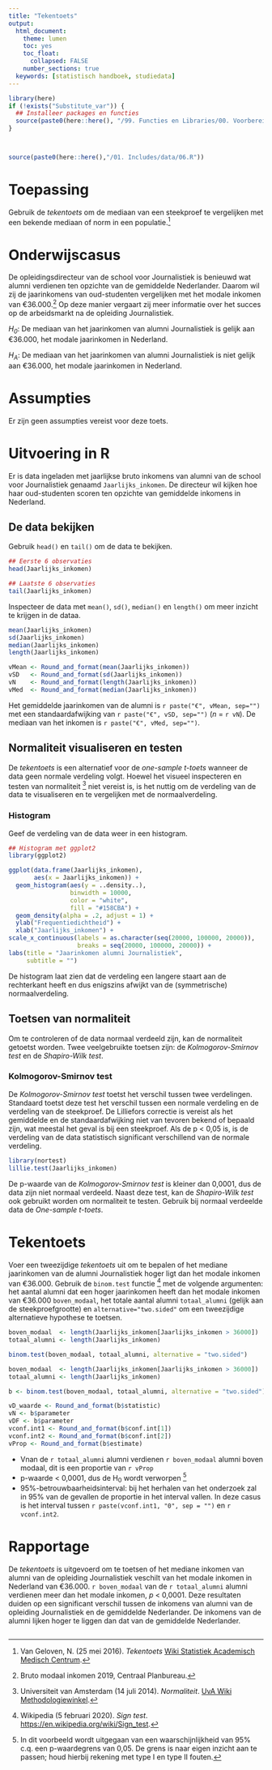 ```yaml
---
title: "Tekentoets"
output:
  html_document:
    theme: lumen
    toc: yes
    toc_float: 
      collapsed: FALSE 
    number_sections: true
  keywords: [statistisch handboek, studiedata]
---
```


<!-- ## CLOSEDBLOK: Functies.R -->
```r
library(here)
if (!exists("Substitute_var")) {
  ## Installeer packages en functies
  source(paste0(here::here(), "/99. Functies en Libraries/00. Voorbereidingen.R"), echo = FALSE)
}
```
<!-- ## /CLOSEDBLOK: Functies.R -->

<style>
`r htmltools::includeHTML(paste0(here::here(),"/01. Includes/css/Stylesheet_SHHO.css"))`
</style>

<!-- ## CLOSEDBLOK: Header.R -->
```r
```
<!-- ## /CLOSEDBLOK: Header.R -->

<!-- ## CLOSEDBLOK: Status.R -->
```r
```
<!-- ## /CLOSEDBLOK: Status.R -->

<!-- ## OPENBLOK: Data-aanmaken.R -->
```r
source(paste0(here::here(),"/01. Includes/data/06.R"))
```
<!-- ## /OPENBLOK: Data-aanmaken.R -->
# Toepassing
Gebruik de *tekentoets* om de mediaan van een steekproef te vergelijken met een bekende mediaan of norm in een populatie.[^1] 

# Onderwijscasus
<div id ="casus">
De opleidingsdirecteur van de school voor Journalistiek is benieuwd wat alumni verdienen ten opzichte van de gemiddelde Nederlander. Daarom wil zij de jaarinkomens van oud-studenten vergelijken met het modale inkomen van €36.000.[^2] Op deze manier vergaart zij meer informatie over het succes op de arbeidsmarkt na de opleiding Journalistiek.

*H~0~*: De mediaan van het jaarinkomen van alumni Journalistiek is gelijk aan €36.000, het modale jaarinkomen in Nederland.

*H~A~*: De mediaan van het jaarinkomen van alumni Journalistiek is niet gelijk aan €36.000, het modale jaarinkomen in Nederland. 
</div>

# Assumpties

Er zijn geen assumpties vereist voor deze toets.

# Uitvoering in R
Er is data ingeladen met jaarlijkse bruto inkomens van alumni van de school voor Journalistiek genaamd `Jaarlijks_inkomen`. De directeur wil kijken hoe haar oud-studenten scoren ten opzichte van gemiddelde inkomens in Nederland.

## De data bekijken
<!-- ## TEKSTBLOK: Data-bekijken.R -->
Gebruik `head()` en `tail()` om de data te bekijken.
<!-- ## /TEKSTBLOK: Data-bekijken.R -->

<!-- ## OPENBLOK: Data-bekijken.R -->
```r
## Eerste 6 observaties
head(Jaarlijks_inkomen)

## Laatste 6 observaties
tail(Jaarlijks_inkomen)
```
<!-- ## /OPENBLOK: Data-bekijken.R -->

<!-- ## TEKSTBLOK: Data-beschrijven.R -->
Inspecteer de data met `mean()`, `sd()`, `median()` en `length()` om meer inzicht te krijgen in de dataa.
<!-- ## /TEKSTBLOK: Data-beschrijven.R -->

<!-- ## OPENBLOK: Data-beschrijven.R -->
```r
mean(Jaarlijks_inkomen)
sd(Jaarlijks_inkomen)
median(Jaarlijks_inkomen)
length(Jaarlijks_inkomen)
```
<!-- ## /OPENBLOK: Data-beschrijven.R -->
<!-- ## CLOSEDBLOK: Data-beschrijven2.R -->
```r
vMean <- Round_and_format(mean(Jaarlijks_inkomen))
vSD   <- Round_and_format(sd(Jaarlijks_inkomen))
vN    <- Round_and_format(length(Jaarlijks_inkomen))
vMed  <- Round_and_format(median(Jaarlijks_inkomen))
```
<!-- ## /CLOSEDBLOK: Data-beschrijven2.R -->

<!-- ## TEKSTBLOK: Datatekst-beschrijven2.R -->
Het gemiddelde jaarinkomen van de alumni is `r paste("€", vMean, sep="")` met een standaardafwijking van `r paste("€", vSD, sep="")` (*n* = `r vN`). De mediaan van het inkomen is `r paste("€", vMed, sep="")`.
<!-- ## /TEKSTBLOK: Datatekst-beschrijven2.R -->

## Normaliteit visualiseren en testen

De *tekentoets* is een alternatief voor de *one-sample t-toets* wanneer de data geen normale verdeling volgt. Hoewel het visueel inspecteren en testen van normaliteit [^3] niet vereist is, is het nuttig om de verdeling van de data te visualiseren en te vergelijken met de normaalverdeling.

### Histogram
Geef de verdeling van de data weer in een histogram.
<!-- ## OPENBLOK: Histogram.R -->
```r
## Histogram met ggplot2
library(ggplot2)

ggplot(data.frame(Jaarlijks_inkomen), 
       aes(x = Jaarlijks_inkomen)) +
  geom_histogram(aes(y = ..density..),
                 binwidth = 10000, 
                 color = "white", 
                 fill = "#158CBA") +
  geom_density(alpha = .2, adjust = 1) +
  ylab("Frequentiedichtheid") +
  xlab("Jaarlijks_inkomen") +
scale_x_continuous(labels = as.character(seq(20000, 100000, 20000)), 
                   breaks = seq(20000, 100000, 20000)) +
labs(title = "Jaarinkomen alumni Journalistiek", 
     subtitle = "")

```
<!-- ## /OPENBLOK: Histogram.R -->

De histogram laat zien dat de verdeling een langere staart aan de rechterkant heeft en dus enigszins afwijkt van de (symmetrische) normaalverdeling.

## Toetsen van normaliteit
Om te controleren of de data normaal verdeeld zijn, kan de normaliteit getoetst worden. Twee veelgebruikte toetsen zijn: de *Kolmogorov-Smirnov test* en de *Shapiro-Wilk test*.

### Kolmogorov-Smirnov test

De *Kolmogorov-Smirnov test* toetst het verschil tussen twee verdelingen. Standaard toetst deze test het verschil tussen een normale verdeling en de verdeling van de steekproef. De Lilliefors correctie is vereist als het gemiddelde en de standaardafwijking niet van tevoren bekend of bepaald zijn, wat meestal het geval is bij een steekproef. Als de p < 0,05 is, is de verdeling van de data statistisch significant verschillend van de normale verdeling.

<!-- ## OPENBLOK: Library-nortest.R -->
```r
library(nortest)
lillie.test(Jaarlijks_inkomen)
```
<!-- ## /OPENBLOK: Library-nortest.R -->
De p-waarde van de *Kolmogorov-Smirnov test* is kleiner dan 0,0001, dus de data zijn niet normaal verdeeld. Naast deze test, kan de *Shapiro-Wilk test* ook gebruikt worden om normaliteit te testen. Gebruik bij normaal verdeelde data de *One-sample t-toets*.

# Tekentoets 
Voer een tweezijdige *tekentoets* uit om te bepalen of het mediane jaarinkomen van de alumni Journalistiek hoger ligt dan het modale inkomen van €36.000. Gebruik de `binom.test` functie [^4] met de volgende argumenten: het aantal alumni dat een hoger jaarinkomen heeft dan het modale inkomen van €36.000 `boven_modaal`, het totale aantal alumni `totaal_alumni` (gelijk aan de steekproefgrootte) en `alternative="two.sided"` om een tweezijdige alternatieve hypothese te toetsen.

<!-- ## OPENBLOK: Tekentoets.R -->
```r
boven_modaal  <- length(Jaarlijks_inkomen[Jaarlijks_inkomen > 36000])
totaal_alumni <- length(Jaarlijks_inkomen)

binom.test(boven_modaal, totaal_alumni, alternative = "two.sided")
```
<!-- ## /OPENBLOK: Tekentoets.R -->

<!-- ## CLOSEDBLOK: Tekentoets.R -->
```r
boven_modaal  <- length(Jaarlijks_inkomen[Jaarlijks_inkomen > 36000])
totaal_alumni <- length(Jaarlijks_inkomen)

b <- binom.test(boven_modaal, totaal_alumni, alternative = "two.sided")

vD_waarde <- Round_and_format(b$statistic)
vN <- b$parameter
vDF <- b$parameter
vconf.int1 <- Round_and_format(b$conf.int[1])
vconf.int2 <- Round_and_format(b$conf.int[2])
vProp <- Round_and_format(b$estimate)
```
<!-- ## /CLOSEDBLOK: Tekentoets.R -->

<!-- ## TEKSTBLOK: Tekentoets.R -->
* Vnan de `r totaal_alumni` alumni verdienen `r boven_modaal` alumni boven modaal, dit is een proportie van `r vProp`
* p-waarde < 0,0001, dus de H~0~ wordt verworpen [^5]
* 95%-betrouwbaarheidsinterval: bij het herhalen van het onderzoek zal in 95% van de gevallen de proportie in het interval vallen. In deze casus is het interval tussen `r paste(vconf.int1, "0", sep = "")` en `r vconf.int2`.

<!-- ## /TEKSTBLOK: Tekentoets.R -->


# Rapportage

De *tekentoets* is uitgevoerd om te toetsen of het mediane inkomen van alumni van de opleiding Journalistiek veschilt van het modale inkomen in Nederland van €36.000. `r boven_modaal` van de `r totaal_alumni` alumni verdienen meer dan het modale inkomen, *p* < 0,0001. Deze resultaten duiden op een significant verschil tussen de inkomens van alumni van de opleiding Journalistiek en de gemiddelde Nederlander. De inkomens van de alumni lijken hoger te liggen dan dat van de gemiddelde Nederlander.

<!-- ## CLOSEDBLOK: Footer.R -->
```r
```
<!-- ## /CLOSEDBLOK: Footer.R -->

[^1]: Van Geloven, N. (25 mei 2016). *Tekentoets* [Wiki Statistiek Academisch Medisch Centrum](https://wikistatistiek.amc.nl/index.php/Tekentoets). 
[^2]: Bruto modaal inkomen 2019, Centraal Planbureau. 
[^3]: Universiteit van Amsterdam (14 juli 2014). *Normaliteit*. [UvA Wiki Methodologiewinkel](https://wiki.uva.nl/methodologiewinkel/index.php/Normaliteit).  
[^4]: Wikipedia (5 februari 2020). *Sign test*. [https://en.wikipedia.org/wiki/Sign_test](https://en.wikipedia.org/wiki/Sign_test).
[^5]: In dit voorbeeld wordt uitgegaan van een waarschijnlijkheid van 95% c.q. een p-waardegrens van 0,05. De grens is naar eigen inzicht aan te passen; houd hierbij rekening met type I en type II fouten. 

